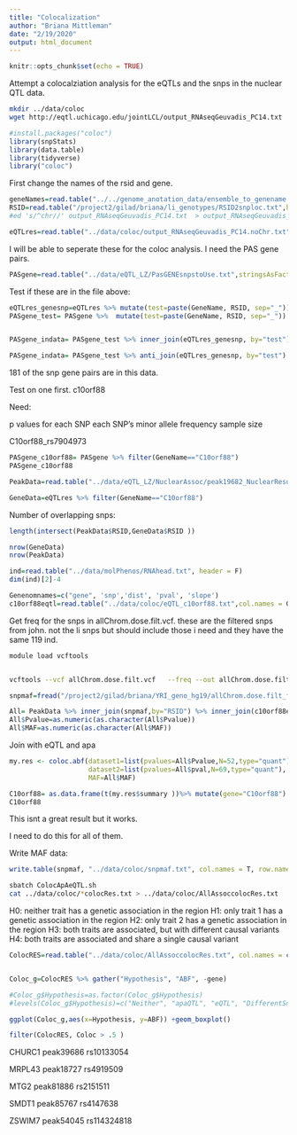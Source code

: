 ```yaml
---
title: "Colocalization"
author: "Briana Mittleman"
date: "2/19/2020"
output: html_document
---
```


```r
knitr::opts_chunk$set(echo = TRUE)
```

Attempt a colocalziation analysis for the eQTLs and the snps in the nuclear QTL data.  

```bash
mkdir ../data/coloc
wget http://eqtl.uchicago.edu/jointLCL/output_RNAseqGeuvadis_PC14.txt
```

```r
#install.packages("coloc")
library(snpStats)
library(data.table)
library(tidyverse)
library("coloc")
```
First change the names of the rsid and gene. 
```r

geneNames=read.table("../../genome_anotation_data/ensemble_to_genename.txt", sep="\t", col.names = c('gene_id', 'GeneName', 'source' ),stringsAsFactors = F, header = T)
RSID=read.table("/project2/gilad/briana/li_genotypes/RSID2snploc.txt",header = T, stringsAsFactors = F)
#ed 's/^chr//' output_RNAseqGeuvadis_PC14.txt  > output_RNAseqGeuvadis_PC14.noChr.txt 

eQTLres=read.table("../data/coloc/output_RNAseqGeuvadis_PC14.noChr.txt",header = T, stringsAsFactors = F)  %>% separate(snps,into=c("chr", "pos"), sep="\\.")%>% separate(gene,into=c("gene_id", "extra"), sep="\\.")  %>% mutate(snp=paste(chr,pos, sep=":")) %>% inner_join(RSID,by="snp") %>% inner_join(geneNames, by="gene_id") %>% select(RSID, GeneName,pvalue, beta)

```
I will be able to seperate these for the coloc analysis. I need the PAS gene pairs.  

```r
PASgene=read.table("../data/eQTL_LZ/PasGENEsnpstoUse.txt",stringsAsFactors = F, col.names = c("GeneName", "PAS", "RSID") ) 
```

Test if these are in the file above:  

```r
eQTLres_genesnp=eQTLres %>% mutate(test=paste(GeneName, RSID, sep="_")) %>% select(test)
PASgene_test= PASgene %>%  mutate(test=paste(GeneName, RSID, sep="_")) %>% select(test)


PASgene_indata= PASgene_test %>% inner_join(eQTLres_genesnp, by="test")

PASgene_indata= PASgene_test %>% anti_join(eQTLres_genesnp, by="test")

```

181 of the snp gene pairs are in this data.  

Test on one first.  c10orf88 


Need: 

p values for each SNP
each SNP’s minor allele frequency
sample size

C10orf88_rs7904973

```r
PASgene_c10orf88= PASgene %>% filter(GeneName=="C10orf88")
PASgene_c10orf88
```

```r
PeakData=read.table("../data/eQTL_LZ/NuclearAssoc/peak19682_NuclearResults4LZ.txt",col.names = c("RSID","Pvalue_APA"),stringsAsFactors = F) %>% mutate(sampleSizeAPA=52)

GeneData=eQTLres %>% filter(GeneName=="C10orf88")
```

Number of overlapping snps:  

```r
length(intersect(PeakData$RSID,GeneData$RSID ))

nrow(GeneData)
nrow(PeakData)
```

```r
ind=read.table("../data/molPhenos/RNAhead.txt", header = F)
dim(ind)[2]-4
```

```r
Genenomnames=c("gene", 'snp','dist', 'pval', 'slope')
c10orf88eqtl=read.table("../data/coloc/eQTL_c10orf88.txt",col.names = Genenomnames,stringsAsFactors = F) %>% mutate(SampleSizeE=69) %>% inner_join(RSID, by="snp")


```
Get freq for the snps in allChrom.dose.filt.vcf. these are the filtered snps from john. not the li snps but should include those i need and they have the same 119 ind. 

```bash
module load vcftools


vcftools --vcf allChrom.dose.filt.vcf   --freq --out allChrom.dose.filt_freq

```






```r
snpmaf=fread("/project2/gilad/briana/YRI_geno_hg19/allChrom.dose.filt_freq.frq",skip = 1, col.names = c("chr", "loc", "nAlles", "nchr", "allele1", "allele2")) %>% mutate(snp=paste(chr, loc, sep=":")) %>% separate("allele2", into=c("allele", "MAF2"), sep=":") %>%separate("allele1", into=c("allele", "MAF1"), sep=":")  %>% mutate(MAF= ifelse(MAF1 < MAF2, MAF1, MAF2))%>%  inner_join(RSID, by="snp") %>% select(RSID, MAF)
```
```r

All= PeakData %>% inner_join(snpmaf,by="RSID") %>% inner_join(c10orf88eqtl, by="RSID")
All$Pvalue=as.numeric(as.character(All$Pvalue))
All$MAF=as.numeric(as.character(All$MAF))

```

Join with eQTL and apa  

```r
my.res <- coloc.abf(dataset1=list(pvalues=All$Pvalue,N=52,type="quant"),
                    dataset2=list(pvalues=All$pval,N=69,type="quant"),
                    MAF=All$MAF)

C10orf88= as.data.frame(t(my.res$summary ))%>% mutate(gene="C10orf88")
C10orf88
```


This isnt a great result but it works.   


I need to do this for all of them. 


Write MAF data:  

```r
write.table(snpmaf, "../data/coloc/snpmaf.txt", col.names = T, row.names = F, quote = F)
```

```bash
sbatch ColocApAeQTL.sh
cat ../data/coloc/*colocRes.txt > ../data/coloc/AllAssoccolocRes.txt
```

H0: neither trait has a genetic association in the region
H1: only trait 1 has a genetic association in the region
H2: only trait 2 has a genetic association in the region
H3: both traits are associated, but with different causal variants
H4: both traits are associated and share a single causal variant

```r
ColocRES=read.table("../data/coloc/AllAssoccolocRes.txt", col.names = c("nsnp",'Neither', 'apaQTL', 'eQTL', 'DifferentSnps', 'Coloc','gene'),stringsAsFactors = F) %>% select(-nsnp)


Coloc_g=ColocRES %>% gather("Hypothesis", "ABF", -gene) 

#Coloc_g$Hypothesis=as.factor(Coloc_g$Hypothesis)
#levels(Coloc_g$Hypothesis)=c("Neither", "apaQTL", "eQTL", "DifferentSnps", "Coloc")
```

```r
ggplot(Coloc_g,aes(x=Hypothesis, y=ABF)) +geom_boxplot()
```

```r
filter(ColocRES, Coloc > .5 )
```

CHURC1
peak39686
rs10133054

MRPL43
peak18727
rs4919509

MTG2
peak81886
rs2151511

SMDT1
peak85767
rs4147638

ZSWIM7
peak54045
rs114324818
